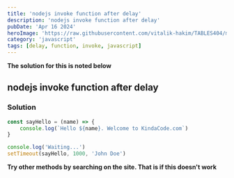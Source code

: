 ```yaml
---
title: 'nodejs invoke function after delay'
description: 'nodejs invoke function after delay'
pubDate: 'Apr 16 2024'
heroImage: 'https://raw.githubusercontent.com/vitalik-hakim/TABLES404/main/error_b/JavaScript.png'
category: 'javascript'
tags: [delay, function, invoke, javascript]
---
```


**The solution for this is noted below**

## nodejs invoke function after delay

### Solution

```javascript
const sayHello = (name) => {
	console.log(`Hello ${name}. Welcome to KindaCode.com`)
}

console.log('Waiting...')
setTimeout(sayHello, 1000, 'John Doe')
```

**Try other methods by searching on the site. That is if this doesn't work**
